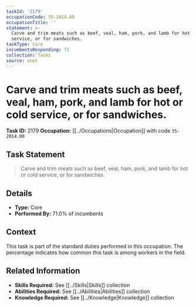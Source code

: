 ```yaml
---
taskId: '2179'
occupationCode: 35-2014.00
occupationTitle: ''
statement: >-
  Carve and trim meats such as beef, veal, ham, pork, and lamb for hot or cold
  service, or for sandwiches.
taskType: Core
incumbentsResponding: 71
collection: Tasks
source: onet
---
```

# Carve and trim meats such as beef, veal, ham, pork, and lamb for hot or cold service, or for sandwiches.

**Task ID:** 2179
**Occupation:** [[../Occupations|Occupation]] with code `35-2014.00`

## Task Statement

> Carve and trim meats such as beef, veal, ham, pork, and lamb for hot or cold service, or for sandwiches.

## Details

- **Type:** Core
- **Performed By:** 71.0% of incumbents

## Context

This task is part of the standard duties performed in this occupation. The percentage indicates how common this task is among workers in the field.

## Related Information

- **Skills Required:** See [[../Skills|Skills]] collection
- **Abilities Required:** See [[../Abilities|Abilities]] collection
- **Knowledge Required:** See [[../Knowledge|Knowledge]] collection
